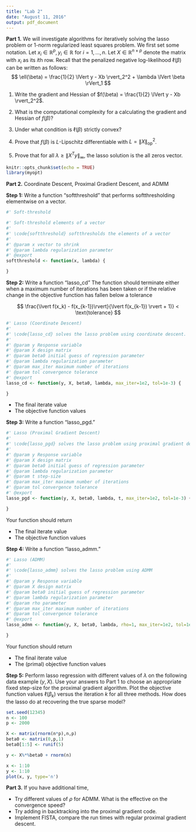 ```yaml
---
title: "Lab 2"
date: "August 11, 2016"
output: pdf_document
---
```

**Part 1.** We will investigate algorithms for iteratively solving the lasso problem or 1-norm regularized least squares problem. We first set some notation. Let $x_i \in \mathbb{R}^p, y_i \in \mathbb{R}$ for $i=1, \ldots, n$. Let $X \in \mathbb{R}^{n \times p}$ denote the matrix with $x_i$ as its $i$th row.
Recall that the penalized negative log-likelihood $\ell(\beta)$ can be written as follows:
$$
\ell(\beta) = \frac{1}{2} \lVert y - Xb \rvert_2^2 + \lambda \lVert \beta \rVert_1
$$

1. Write the gradient and Hessian of $f(\beta) = \frac{1}{2} \lVert y - Xb \rvert_2^2$.

\vspace{2cm}

2. What is the computational complexity for a calculating the gradient and Hessian of $f(\beta)$?

\vspace{2cm}

3. Under what condition is $\ell(\beta)$ strictly convex?

\vspace{2cm}

4. Prove that $f(\beta)$ is $L$-Lipschitz differentiable with $L = \lVert X \rVert_{\text{op}}^2$.

\vspace{2cm}

5. Prove that for all $\lambda \geq \lVert X^Ty \rVert_\infty$, the lasso solution is the all zeros vector.

\vspace{2cm}

\newpage

```r
knitr::opts_chunk$set(echo = TRUE)
library(myopt)
```

**Part 2.** Coordinate Descent, Proximal Gradient Descent, and ADMM

**Step 1:** Write a function "softthreshold" that performs softthresholding elementwise on a vector.

```r
#' Soft-threshold

#' Soft-threshold elements of a vector
#'
#' \code{softthreshold} softthresholds the elements of a vector
#'
#' @param x vector to shrink
#' @param lambda regularization parameter
#' @export
softthreshold <- function(x, lambda) {

}
```

**Step 2:** Write a function "lasso_cd" The function should terminate either when a maximum number of iterations has been taken or if the relative change in the objective function has fallen below a tolerance

$$
\frac{\lvert f(x_k) - f(x_{k-1})\rvert}{\lvert f(x_{k-1}) \rvert + 1)} < \text{tolerance}
$$

```r
#' Lasso (Coordinate Descent)
#'
#' \code{lasso_cd} solves the lasso problem using coordinate descent.
#'
#' @param y Response variable
#' @param X design matrix
#' @param beta0 initial guess of regression parameter
#' @param lambda regularization parameter
#' @param max_iter maximum number of iterations
#' @param tol convergence tolerance
#' @export
lasso_cd <- function(y, X, beta0, lambda, max_iter=1e2, tol=1e-3) {

}
```

- The final iterate value
- The objective function values

**Step 3:** Write a function "lasso_pgd." 

```r
#' Lasso (Proximal Gradient Descent)
#'
#' \code{lasso_pgd} solves the lasso problem using proximal gradient descent with a fixed step size
#'
#' @param y Response variable
#' @param X design matrix
#' @param beta0 initial guess of regression parameter
#' @param lambda regularization parameter
#' @param t step-size
#' @param max_iter maximum number of iterations
#' @param tol convergence tolerance
#' @export
lasso_pgd <- function(y, X, beta0, lambda, t, max_iter=1e2, tol=1e-3) {

}
```
Your function should return

- The final iterate value
- The objective function values

\newpage

**Step 4:** Write a function "lasso_admm."

```r
#' Lasso (ADMM)
#'
#' \code{lasso_admm} solves the lasso problem using ADMM
#'
#' @param y Response variable
#' @param X design matrix
#' @param beta0 initial guess of regression parameter
#' @param lambda regularization parameter
#' @param rho parameter
#' @param max_iter maximum number of iterations
#' @param tol convergence tolerance
#' @export
lasso_admm <- function(y, X, beta0, lambda, rho=1, max_iter=1e2, tol=1e-3) {

}
```

Your function should return

- The final iterate value
- The (primal) objective function values

**Step 5:** Perform lasso regression with different values of $\lambda$ on the following data example $(y,X)$. Use your answers to Part 1 to choose an appropriate fixed step-size for the proximal gradient algorithm. Plot the objective function values $\ell(\beta_k)$ versus the iteration $k$ for all three methods. How does the lasso do at recovering the true sparse model?

```r
set.seed(12345)
n <- 100
p <- 2000

X <- matrix(rnorm(n*p),n,p)
beta0 <- matrix(0,p,1)
beta0[1:5] <- runif(5)

y <- X%*%beta0 + rnorm(n)
```

```r
x <- 1:10
y <- 1:10
plot(x, y, type='n')
```

\newpage

**Part 3.** If you have additional time,

- Try different values of $\rho$ for ADMM. What is the effective on the convergence speed?
- Try adding in backtracking into the proximal gradient code.
- Implement FISTA, compare the run times with regular proximal gradient descent.

